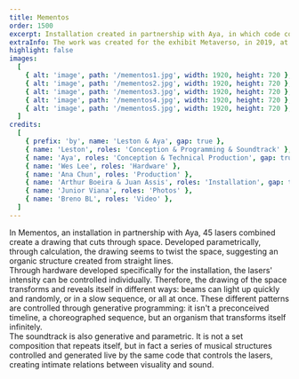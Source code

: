 ```yaml
---
title: Mementos
order: 1500
excerpt: Installation created in partnership with Aya, in which code controls a great number of lasers in sync with the soundtrack.
extraInfo: The work was created for the exhibit Metaverso, in 2019, at Farol Santander in São Paulo.<br /> <br />[Video recording](https://vimeo.com/353687786)
highlight: false
images:
  [
    { alt: 'image', path: '/mementos1.jpg', width: 1920, height: 720 },
    { alt: 'image', path: '/mementos2.jpg', width: 1920, height: 720 },
    { alt: 'image', path: '/mementos3.jpg', width: 1920, height: 720 },
    { alt: 'image', path: '/mementos4.jpg', width: 1920, height: 720 },
    { alt: 'image', path: '/mementos5.jpg', width: 1920, height: 720 },
  ]
credits:
  [
    { prefix: 'by', name: 'Leston & Aya', gap: true },
    { name: 'Leston', roles: 'Conception & Programming & Soundtrack' },
    { name: 'Aya', roles: 'Conception & Technical Production', gap: true },
    { name: 'Wes Lee', roles: 'Hardware' },
    { name: 'Ana Chun', roles: 'Production' },
    { name: 'Arthur Boeira & Juan Assis', roles: 'Installation', gap: true },
    { name: 'Junior Viana', roles: 'Photos' },
    { name: 'Breno BL', roles: 'Video' },
  ]
---
```

In Mementos, an installation in partnership with Aya, 45 lasers combined create a drawing that cuts through space. Developed parametrically, through calculation, the drawing seems to twist the space, suggesting an organic structure created from straight lines. 
<br />
Through hardware developed specifically for the installation, the lasers' intensity can be controlled individually. Therefore, the drawing of the space transforms and reveals itself in different ways: beams can light up quickly and randomly, or in a slow sequence, or all at once. These different patterns are controlled through generative programming: it isn't a preconceived timeline, a choreographed sequence, but an organism that transforms itself infinitely.
<br />
The soundtrack is also generative and parametric. It is not a set composition that repeats itself, but in fact a series of musical structures controlled and generated live by the same code that controls the lasers, creating intimate relations between visuality and sound. 
